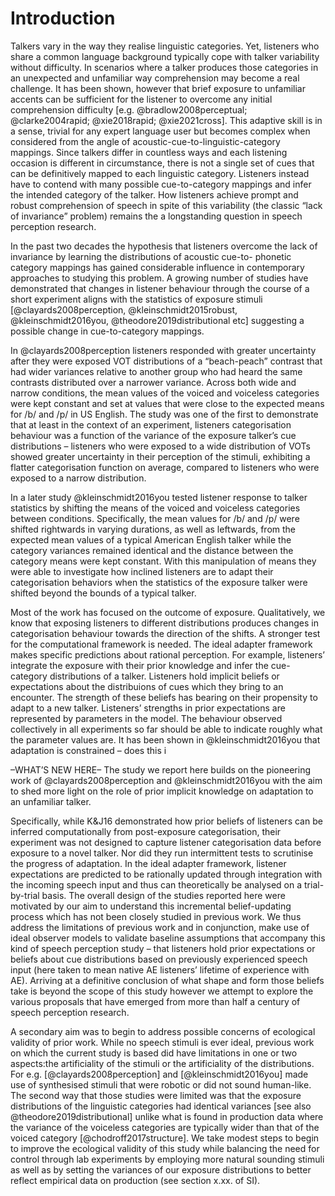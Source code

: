 <!-- Do NOT knit this document. It is part of a larger document. Instead knit the main document (my-apa-formatted-article) -->

# Introduction
Talkers vary in the way they realise linguistic categories. Yet, listeners who share a common language background typically cope with talker variability without difficulty. In scenarios where a talker produces those categories in an unexpected and unfamiliar way comprehension may become a real challenge. It has been shown, however that brief exposure to unfamiliar accents can be sufficient for the listener to overcome any initial comprehension difficulty [e.g. @bradlow2008perceptual; @clarke2004rapid; @xie2018rapid; @xie2021cross].  This adaptive skill is in a sense, trivial for any expert language user but becomes complex when considered from the angle of acoustic-cue-to-linguistic-category mappings. Since talkers differ in countless ways and each listening occasion is different in circumstance, there is not a single set of cues that can be definitively mapped to each linguistic category. Listeners instead have to contend with many possible cue-to-category mappings and infer the intended category of the talker. How listeners achieve prompt and robust comprehension of speech in spite of this variability (the classic "lack of invariance" problem) remains the a longstanding question in speech perception research.

In the past two decades the hypothesis that listeners overcome the lack of invariance by learning the distributions of acoustic cue-to- phonetic category mappings has gained considerable influence in contemporary approaches to studying this problem. A growing number of studies have demonstrated that changes in listener behaviour through the course of a short experiment aligns with the statistics of exposure stimuli [@clayards2008perception, @kleinschmidt2015robust, @kleinschmidt2016you, @theodore2019distributional  etc] suggesting a possible change in cue-to-category mappings. 


In @clayards2008perception listeners responded with greater uncertainty after they were exposed VOT distributions of a "beach-peach" contrast that had wider variances relative to another group who had heard the same contrasts distributed over a narrower variance. Across both wide and narrow conditions, the mean values of the voiced and voiceless categories were kept constant and set at values that were close to the expected means for /b/ and /p/ in US English. The study was one of the first to demonstrate that at least in the context of an experiment, listeners categorisation behaviour was a function of the variance of the exposure talker's cue distributions -- listeners who were exposed to a wide distribution of VOTs showed greater uncertainty in their perception of the stimuli, exhibiting a flatter categorisation function on average, compared to listeners who were exposed to a narrow distribution.

In a later study @kleinschmidt2016you tested listener response to talker statistics by shifting the means of the voiced and voiceless categories between conditions. Specifically, the mean values for /b/ and /p/ were shifted rightwards in varying durations, as well as leftwards, from the expected mean values of a typical American English talker while the category variances remained identical and the distance between the category means were kept constant. With this manipulation of means they were able to investigate how inclined listeners are to adapt their categorisation behaviors when the statistics of the exposure talker were shifted beyond the bounds of a typical talker.

Most of the work has focused on the outcome of exposure. Qualitatively, we know that exposing listeners to different distributions produces changes in categorisation behaviour towards the direction of the shifts. A stronger test for the computational framework is needed. The ideal adapter framework makes specific predictions about rational perception. For example, listeners' integrate the exposure with their prior knowledge and infer the cue-category distributions of a talker. Listeners hold implicit beliefs or expectations about the distribuions of cues which they bring to an encounter. The strength of these beliefs has bearing on their propensity to adapt to a new talker. Listeners' strengths in prior expectations are represented by parameters in the model. The behaviour observed collectively in all experiments so far should be able to indicate roughly what the parameter values are. It has been shown in @kleinschmidt2016you that adaptation is constrained -- does this i



--WHAT'S NEW HERE--
The study we report here builds on the pioneering work of @clayards2008perception and @kleinschmidt2016you with the aim to shed more light on the role of prior implicit knowledge on adaptation to an unfamiliar talker.

Specifically, while K&J16 demonstrated how prior beliefs of listeners can be inferred computationally from post-exposure categorisation, their experiment was not designed to capture listener categorisation data before exposure to a novel talker. Nor did they run intermittent tests to scrutinise the progress of adaptation. In the ideal adapter framework, listener expectations are predicted to  be rationally updated through integration with the incoming speech input and thus can theoretically be analysed on a trial-by-trial basis. The overall design of the studies reported here were motivated by our aim to understand this incremental belief-updating process which has not been closely studied in previous work. We thus address the limitations of previous work and in conjunction, make use of ideal observer models to validate baseline assumptions that accompany this kind of speech perception study -- that listeners hold prior expectations or beliefs about cue distributions based on previously experienced speech input (here taken to mean native AE listeners' lifetime of experience with AE). Arriving at a definitive conclusion of what shape and form those beliefs take is beyond the scope of this study however we attempt to explore the various proposals that have emerged from more than half a century of speech perception research.

A secondary aim was to begin to address possible concerns of ecological validity of prior work. While no speech stimuli is ever ideal, previous work on which the current study is based did have limitations in one or two aspects:the artificiality of the stimuli or the artificiality of the distributions. For e.g. [@clayards2008perception] and [@kleinschmidt2016you] made use of synthesised stimuli that were robotic or did not sound human-like. The second way that those studies were limited was that the exposure distributions of the linguistic categories had identical variances [see also @theodore2019distributional] unlike what is found in production data where the variance of the voiceless categories are typically wider than that of the voiced category [@chodroff2017structure]. We take modest steps to begin to improve the ecological validity of this study while balancing the need for control through lab experiments by employing more natural sounding stimuli as well as by setting the variances of our exposure distributions to better reflect empirical data on production (see section x.xx. of SI).
